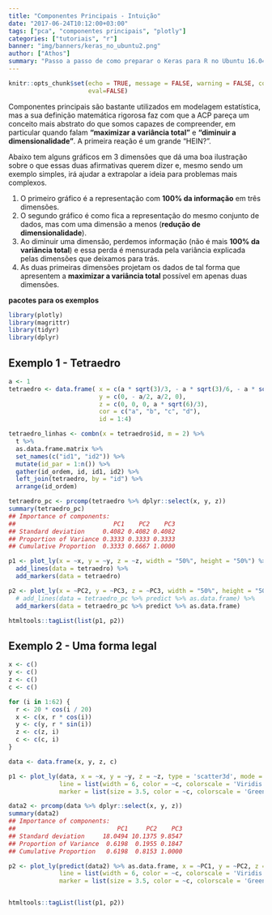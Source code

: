 ```yaml
---
title: "Componentes Principais - Intuição"
date: "2017-06-24T10:12:00+03:00"
tags: ["pca", "componentes principais", "plotly"]
categories: ["tutoriais", "r"]
banner: "img/banners/keras_no_ubuntu2.png"
author: ["Athos"]
summary: "Passo a passo de como preparar o Keras para R no Ubuntu 16.04 em cima do Anaconda."
---
```

  
```r
knitr::opts_chunk$set(echo = TRUE, message = FALSE, warning = FALSE, comment = FALSE,
                      eval=FALSE)
```

Componentes principais são bastante utilizados em modelagem estatística, mas a sua definição matemática rigorosa faz com que a ACP pareça um conceito mais abstrato do que somos capazes de compreender, em particular quando falam **“maximizar a variância total”** e **“diminuir a dimensionalidade”**. A primeira reação é um grande “HEIN?”.

Abaixo tem alguns gráficos em 3 dimensões que dá uma boa ilustração sobre o que essas duas afirmativas querem dizer e, mesmo sendo um exemplo simples, irá ajudar a extrapolar a ideia para problemas mais complexos. 

1) O primeiro gráfico é a representação com **100% da informação** em três dimensões. 
2) O segundo gráfico é como fica a representação do mesmo conjunto de dados, mas com uma dimensão a menos (**redução de dimensionalidade**).
3) Ao diminuir uma dimensão, perdemos informação (não é mais **100% da variância total**) e essa perda é mensurada pela variância explicada pelas dimensões que deixamos para trás.
4) As duas primeiras dimensões projetam os dados de tal forma que apresentem a **maximizar a variância total** possível em apenas duas dimensões.


**pacotes para os exemplos**
```r
library(plotly)
library(magrittr)
library(tidyr)
library(dplyr)
```


## Exemplo 1 - Tetraedro
```r
a <- 1
tetraedro <- data.frame( x = c(a * sqrt(3)/3, - a * sqrt(3)/6, - a * sqrt(3)/6, 0),
                         y = c(0, - a/2, a/2, 0),
                         z = c(0, 0, 0, a * sqrt(6)/3),
                         cor = c("a", "b", "c", "d"),
                         id = 1:4)

tetraedro_linhas <- combn(x = tetraedro$id, m = 2) %>%
  t %>%
  as.data.frame.matrix %>%
  set_names(c("id1", "id2")) %>%
  mutate(id_par = 1:n()) %>%
  gather(id_ordem, id, id1, id2) %>%
  left_join(tetraedro, by = "id") %>%
  arrange(id_ordem)
```

```r
tetraedro_pc <- prcomp(tetraedro %>% dplyr::select(x, y, z))
summary(tetraedro_pc)
## Importance of components:
##                           PC1    PC2    PC3
## Standard deviation     0.4082 0.4082 0.4082
## Proportion of Variance 0.3333 0.3333 0.3333
## Cumulative Proportion  0.3333 0.6667 1.0000

p1 <- plot_ly(x = ~x, y = ~y, z = ~z, width = "50%", height = "50%") %>%
  add_lines(data = tetraedro) %>%
  add_markers(data = tetraedro) 

p2 <- plot_ly(x = ~PC2, y = ~PC3, z = ~PC3, width = "50%", height = "50%") %>%
  # add_lines(data = tetraedro_pc %>% predict %>% as.data.frame) %>%
  add_markers(data = tetraedro_pc %>% predict %>% as.data.frame) 

htmltools::tagList(list(p1, p2))
```


## Exemplo 2 - Uma forma legal

```r
x <- c()
y <- c()
z <- c()
c <- c()

for (i in 1:62) {
  r <- 20 * cos(i / 20)
  x <- c(x, r * cos(i))
  y <- c(y, r * sin(i))
  z <- c(z, i)
  c <- c(c, i)
}  

data <- data.frame(x, y, z, c)
```

```r
p1 <- plot_ly(data, x = ~x, y = ~y, z = ~z, type = 'scatter3d', mode = 'lines+markers',
              line = list(width = 6, color = ~c, colorscale = 'Viridis'),
              marker = list(size = 3.5, color = ~c, colorscale = 'Greens', cmin = -20, cmax = 50))

data2 <- prcomp(data %>% dplyr::select(x, y, z))
summary(data2)
## Importance of components:
##                            PC1     PC2    PC3
## Standard deviation     18.0494 10.1375 9.8547
## Proportion of Variance  0.6198  0.1955 0.1847
## Cumulative Proportion   0.6198  0.8153 1.0000

p2 <- plot_ly(predict(data2) %>% as.data.frame, x = ~PC1, y = ~PC2, z = 1, type = 'scatter3d', mode = 'lines+markers',
              line = list(width = 6, color = ~c, colorscale = 'Viridis'),
              marker = list(size = 3.5, color = ~c, colorscale = 'Greens', cmin = -20, cmax = 50))


htmltools::tagList(list(p1, p2))
```


